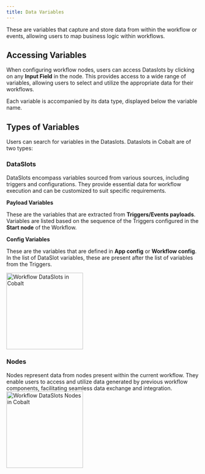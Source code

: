 ```yaml
---
title: Data Variables
---
```


These are variables that capture and store data from within the workflow or events, allowing users to map business logic within workflows.

## Accessing Variables
When configuring workflow nodes, users can access Dataslots by clicking on any **Input Field** in the node. This provides access to a wide range of variables, allowing users to select and utilize the appropriate data for their workflows.

<Tip>
Each variable is accompanied by its data type, displayed below the variable name.
</Tip>

## Types of Variables
Users can search for variables in the Dataslots. 
Dataslots in Cobalt are of two types:

###  DataSlots
DataSlots encompass variables sourced from various sources, including triggers and configurations. They provide essential data for workflow execution and can be customized to suit specific requirements.

**Payload Variables**

These are the variables that are extracted from **Triggers/Events payloads**.
<Tip>
Variables are listed based on the sequence of the Triggers configured in the **Start node** of the Workflow.
</Tip>

**Config Variables** 

These are the variables that are defined in **App config** or **Workflow config**. In the list of DataSlot variables, these are present after the list of variables from the Triggers.

<img height="200" src="/images/Guides/Workflow/dataslots.png" alt="Workflow DataSlots in Cobalt"/>

###  Nodes
Nodes represent data from nodes present within the current workflow. They enable users to access and utilize data generated by previous workflow components, facilitating seamless data exchange and integration.
<img height="200" src="/images/Guides/Workflow/nodes.png" alt="Workflow DataSlots Nodes in Cobalt"/>
